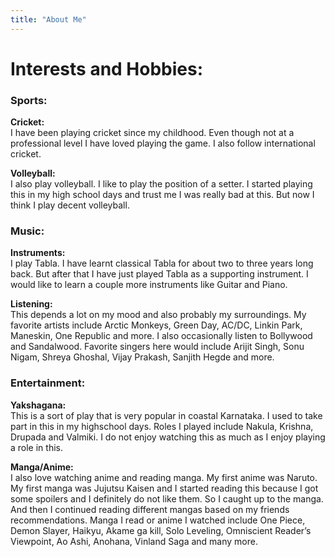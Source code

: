 ```yaml
---
title: "About Me"
---
```

# Interests and Hobbies:

### Sports:

**Cricket:**    
I have been playing cricket since my childhood. Even though not at a professional level I have loved playing the game. I also follow international cricket.  

**Volleyball:**  
I also play volleyball. I like to play the position of a setter. I started playing this in my high school days and trust me I was really bad at this. But now I think I play decent volleyball.   

### Music:

**Instruments:**  
I play Tabla. I have learnt classical Tabla for about two to three years long back. But after that I have just played Tabla as a supporting instrument. I would like to learn a couple more instruments like Guitar and Piano.  

**Listening:**  
This depends a lot on my mood and also probably my surroundings. My favorite artists include Arctic Monkeys, Green Day, AC/DC, Linkin Park, Maneskin, One Republic and more. I also occasionally listen to Bollywood and Sandalwood. Favorite singers here would include Arijit Singh, Sonu Nigam, Shreya Ghoshal, Vijay Prakash, Sanjith Hegde and more.  

### Entertainment:  

**Yakshagana:**  
This is a sort of play that is very popular in coastal Karnataka. I used to take part in this in my highschool days. Roles I played include Nakula, Krishna, Drupada and Valmiki. I do not enjoy watching this as much as I enjoy playing a role in this.  

**Manga/Anime:**  
I also love watching anime and reading manga. My first anime was Naruto. My first manga was Jujutsu Kaisen and I started reading this because I got some spoilers and I definitely do not like them. So I caught up to the manga. And then I continued reading different mangas based on my friends recommendations. Manga I read or anime I watched include One Piece, Demon Slayer, Haikyu, Akame ga kill, Solo Leveling, Omniscient Reader's Viewpoint, Ao Ashi, Anohana, Vinland Saga and many more. 



